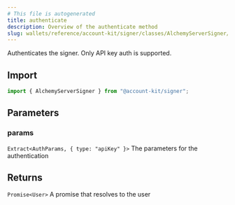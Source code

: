 ```yaml
---
# This file is autogenerated
title: authenticate
description: Overview of the authenticate method
slug: wallets/reference/account-kit/signer/classes/AlchemyServerSigner/authenticate
---
```


Authenticates the signer. Only API key auth is supported.

## Import

```ts
import { AlchemyServerSigner } from "@account-kit/signer";
```

## Parameters

### params

`Extract<AuthParams, { type: "apiKey" }>`
The parameters for the authentication

## Returns

`Promise<User>`
A promise that resolves to the user
